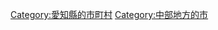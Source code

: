 {{DEFAULTSORT:Kiyosu-shi}}
[[Category:愛知縣的市町村|Category:愛知縣的市町村]]
[[Category:中部地方的市|Category:中部地方的市]]